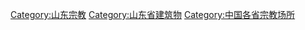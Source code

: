 [[Category:山东宗教|Category:山东宗教]]
[[Category:山东省建筑物|Category:山东省建筑物]]
[[Category:中国各省宗教场所|Category:中国各省宗教场所]]